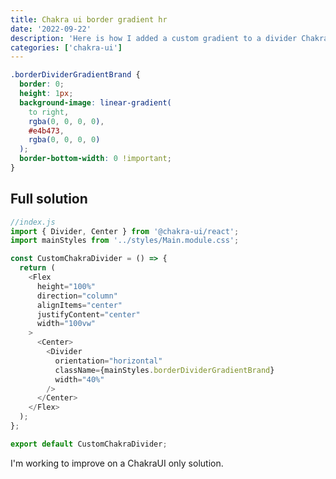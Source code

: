 ```yaml
---
title: Chakra ui border gradient hr
date: '2022-09-22'
description: 'Here is how I added a custom gradient to a divider ChakraUI component'
categories: ['chakra-ui']
---
```


```css
.borderDividerGradientBrand {
  border: 0;
  height: 1px;
  background-image: linear-gradient(
    to right,
    rgba(0, 0, 0, 0),
    #e4b473,
    rgba(0, 0, 0, 0)
  );
  border-bottom-width: 0 !important;
}
```

## Full solution

```js
//index.js
import { Divider, Center } from '@chakra-ui/react';
import mainStyles from '../styles/Main.module.css';

const CustomChakraDivider = () => {
  return (
    <Flex
      height="100%"
      direction="column"
      alignItems="center"
      justifyContent="center"
      width="100vw"
    >
      <Center>
        <Divider
          orientation="horizontal"
          className={mainStyles.borderDividerGradientBrand}
          width="40%"
        />
      </Center>
    </Flex>
  );
};

export default CustomChakraDivider;
```

I'm working to improve on a ChakraUI only solution.
